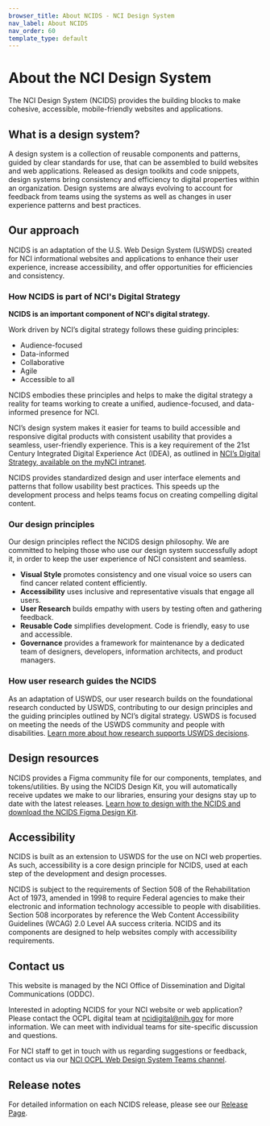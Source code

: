 ```yaml
---
browser_title: About NCIDS - NCI Design System
nav_label: About NCIDS
nav_order: 60
template_type: default
---
```


# About the NCI Design System

The NCI Design System (NCIDS) provides the building blocks to make cohesive, accessible, mobile-friendly websites and applications.

## What is a design system?

A design system is a collection of reusable components and patterns, guided by clear standards for use, that can be assembled to build websites and web applications. Released as design toolkits and code snippets, design systems bring consistency and efficiency to digital properties within an organization. Design systems are always evolving to account for feedback from teams using the systems as well as changes in user experience patterns and best practices.

## Our approach

NCIDS is an adaptation of the U.S. Web Design System (USWDS) created for NCI informational websites and applications to enhance their user experience, increase accessibility, and offer opportunities for efficiencies and consistency.

### How NCIDS is part of NCI's Digital Strategy

**NCIDS is an important component of NCI's digital strategy.**

Work driven by NCI’s digital strategy follows these guiding principles:

- Audience-focused
- Data-informed
- Collaborative
- Agile
- Accessible to all

NCIDS embodies these principles and helps to make the digital strategy a reality for teams working to create a unified, audience-focused, and data-informed presence for NCI.

NCI’s design system makes it easier for teams to build accessible and responsive digital products with consistent usability that provides a seamless, user-friendly experience. This is a key requirement of the 21st Century Integrated Digital Experience Act (IDEA), as outlined in [NCI’s Digital Strategy, available on the myNCI intranet](https://mynci.cancer.gov/topics/nci-digital-strategy).

NCIDS provides standardized design and user interface elements and patterns that follow usability best practices. This speeds up the development process and helps teams focus on creating compelling digital content.

### Our design principles

Our design principles reflect the NCIDS design philosophy. We are committed to helping those who use our design system successfully adopt it, in order to keep the user experience of NCI consistent and seamless.

- **Visual Style** promotes consistency and one visual voice so users can find cancer related content efficiently.
- **Accessibility** uses inclusive and representative visuals that engage all users.
- **User Research** builds empathy with users by testing often and gathering feedback.
- **Reusable Code** simplifies development. Code is friendly, easy to use and accessible.
- **Governance** provides a framework for maintenance by a dedicated team of designers, developers, information architects, and product managers.

### How user research guides the NCIDS

As an adaptation of USWDS, our user research builds on the foundational research conducted by USWDS, contributing to our design principles and the guiding principles outlined by NCI’s digital strategy. USWDS is focused on meeting the needs of the USWDS community and people with disabilities. [Learn more about how research supports USWDS decisions](/about/research).

## Design resources

NCIDS provides a Figma community file for our components, templates, and tokens/utilities. By using the NCIDS Design Kit, you will automatically receive updates we make to our libraries, ensuring your designs stay up to date with the latest releases. [Learn how to design with the NCIDS and download the NCIDS Figma Design Kit](/develop/get-started/figma-guide).

## Accessibility

NCIDS is built as an extension to USWDS for the use on NCI web properties. As such, accessibility is a core design principle for NCIDS, used at each step of the development and design processes.

NCIDS is subject to the requirements of Section 508 of the Rehabilitation Act of 1973, amended in 1998 to require Federal agencies to make their electronic and information technology accessible to people with disabilities. Section 508 incorporates by reference the Web Content Accessibility Guidelines (WCAG) 2.0 Level AA success criteria. NCIDS and its components are designed to help websites comply with accessibility requirements.

## Contact us

This website is managed by the NCI Office of Dissemination and Digital Communications (ODDC).

Interested in adopting NCIDS for your NCI website or web application? Please contact the OCPL digital team at [ncidigital@nih.gov](mailto:ncidigital@nih.gov?subject=NCI%20Design%20System%20Inquiry) for more information. We can meet with individual teams for site-specific discussion and questions.

For NCI staff to get in touch with us regarding suggestions or feedback, contact us via our [NCI OCPL Web Design System Teams channel](https://teams.microsoft.com/dl/launcher/launcher.html?url=%2F_%23%2Fl%2Fteam%2F19%3AczPgjMLyJafICTCGz-n-NxlkmNF1tP1Ya6Eu2sZ1FTI1%40thread.tacv2%2Fconversations%3FgroupId%3De3158cae-7c76-436f-ba14-4a879d7695c5%26tenantId%3D14b77578-9773-42d5-8507-251ca2dc2b06&type=team&deeplinkId=557e274b-2436-4674-9bcc-1fecad79a457&directDl=true&msLaunch=true&enableMobilePage=true&suppressPrompt=true).

## Release notes

For detailed information on each NCIDS release, please see our [Release Page](https://github.com/NCIOCPL/ncids/releases).
